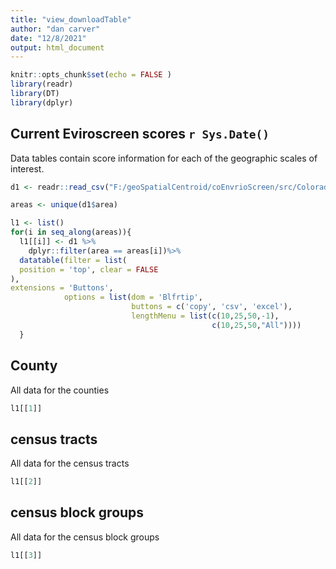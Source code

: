 ```yaml
---
title: "view_downloadTable"
author: "dan carver"
date: "12/8/2021"
output: html_document
---
```


```r
knitr::opts_chunk$set(echo = FALSE )
library(readr)
library(DT)
library(dplyr)
```

## Current Eviroscreen scores `r Sys.Date()`

Data tables contain score information for each of the geographic scales of interest. 

```r
d1 <- readr::read_csv("F:/geoSpatialCentroid/coEnvrioScreen/src/Colorado-EnviroScreen/data/envScreenScores/allScores.csv")

areas <- unique(d1$area)

l1 <- list()
for(i in seq_along(areas)){
  l1[[i]] <- d1 %>%
    dplyr::filter(area == areas[i])%>%
  datatable(filter = list(
  position = 'top', clear = FALSE
),
extensions = 'Buttons',
            options = list(dom = 'Blfrtip',
                           buttons = c('copy', 'csv', 'excel'),
                           lengthMenu = list(c(10,25,50,-1),
                                             c(10,25,50,"All"))))
  }

```

## County

All data for the counties 

```r
l1[[1]]
```

## census tracts 

All data for the census tracts  

```r
l1[[2]]
```

## census block groups 

All data for the census block groups  

```r
l1[[3]]
```
